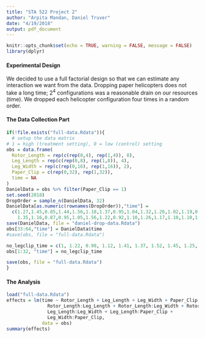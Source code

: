 ```yaml
---
title: "STA 522 Project 2"
author: "Arpita Mandan, Daniel Truver"
date: "4/19/2018"
output: pdf_document
---
```


```r
knitr::opts_chunk$set(echo = TRUE, warning = FALSE, message = FALSE)
library(dplyr)
```

#### Experimental Design

We decided to use a full factorial design so that we can estimate any interaction we want from the data. Dropping paper helicopters does not take a long time; $2^4$ configurations was a reasonable drain on our resources (time). We dropped each helicopter configuration four times in a random order. 

#### The Data Collection Part

```r
if(!file.exists("full-data.Rdata")){
  # setup the data matrix
# 1 = high (treatment setting), 0 = low (control) setting
obs = data.frame(
  Rotor_Length = rep(c(rep(0,4), rep(1,4)), 8),
  Leg_Length = rep(c(rep(0,8), rep(1,8)), 4),
  Leg_Width = rep(c(rep(0,16), rep(1,16)), 2),
  Paper_Clip = c(rep(0,32), rep(1,32)),
  time = NA
)
DanielData = obs %>% filter(Paper_Clip == 1)
set.seed(2018)
DropOrder = sample_n(DanielData, 32)
DanielData[as.numeric(rownames(DropOrder)),"time"] = 
  c(1.27,1.45,0.85,1.44,1.56,1.18,1.37,0.95,1.04,1.32,1.26,1.02,1.19,0.92,1.14,0.92,
    1.35,1.16,0.87,0.95,1.05,1.56,1.22,0.92,1.10,1.26,1.17,1.10,1.10,1.10,1.58,0.94)
save(DanielData, file = "daniel-drop-data.Rdata")
obs[33:64,"time"] = DanielData$time
#save(obs, file = "full-data.Rdata")

no_legclip_time = c(1, 1.22, 0.98, 1.12, 1.41, 1.37, 1.52, 1.45, 1.25, 1.18, 1.39, 1.28, 1.58, 1.62, 1.49, 1.64, 1.14, 1.21, 1.16, 1.23, 1.21, 1.19, 1.16, 1.18, 1.15, 1.28, 1.29, 1.31, 1.18, 1.24, 1.17, 1.09)
obs[1:32, "time"] = no_legclip_time

save(obs, file = "full-data.Rdata")
}
```

#### The Analysis 

```r
load("full-data.Rdata")
effects = lm(time ~ Rotor_Length + Leg_Length + Leg_Width + Paper_Clip +
               Rotor_Length:Leg_Length + Rotor_Length:Leg_Width + Rotor_Length:Paper_Clip +
               Leg_Length:Leg_Width + Leg_Length:Paper_Clip + 
               Leg_Width:Paper_Clip,
             data = obs)
summary(effects)
```